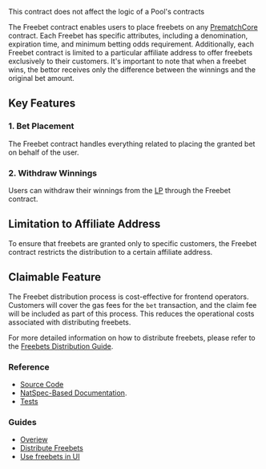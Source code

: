 
<PageHeadline
  title="Freebet"
  subTitle="A tool that enables granting freebets to any user"
/>

<Callout type="info">
  This contract does not affect the logic of a Pool's contracts
</Callout>

The Freebet contract enables users to place freebets on any [PrematchCore](/contracts/prematch-core) contract.
Each Freebet has specific attributes, including a denomination, expiration time, and minimum betting odds requirement.
Additionally, each Freebet contract is limited to a particular affiliate address to offer freebets exclusively to their
customers. It's important to note that when a freebet wins, the bettor receives only the difference between the winnings
and the original bet amount.

## Key Features

### 1. Bet Placement
The Freebet contract handles everything related to placing the granted bet on behalf of the user.

### 2. Withdraw Winnings
Users can withdraw their winnings from the [LP](/contracts/lp) through the Freebet contract.

## Limitation to Affiliate Address
To ensure that freebets are granted only to specific customers, the Freebet contract restricts the distribution to
a certain affiliate address.

## Claimable Feature
The Freebet distribution process is cost-effective for frontend operators. Customers will cover the gas fees for the
`bet` transaction, and the claim fee will be included as part of this process. This reduces the operational
costs associated with distributing freebets.

For more detailed information on how to distribute freebets, please refer to the
[Freebets Distribution Guide](/hub/apps/guides/freebets/distribute-freebets).

### Reference

- [Source Code](https://github.com/Azuro-protocol/Azuro-v2-public/blob/main/contracts/extensions/FreeBet.sol)
- [NatSpec-Based Documentation](https://azuro-protocol.github.io/Azuro-v2-public/#/contracts/extensions/FreeBet.sol:FreeBet).
- [Tests](https://github.com/Azuro-protocol/Azuro-v2-public/blob/main/test/freebet-test.js)


### Guides

- [Overiew](/hub/apps/guides/freebets/overview)
- [Distribute Freebets](/hub/apps/guides/freebets/distribute-freebets)
- [Use freebets in UI](/hub/apps/guides/freebets/use-freebets)
